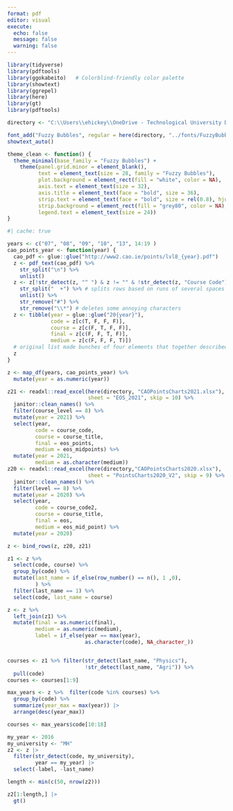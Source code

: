 ```yaml
---
format: pdf
editor: visual
execute:
  echo: false
  message: false
  warning: false
---
```


```r
library(tidyverse)
library(pdftools)
library(ggokabeito)   # Colorblind-friendly color palette
library(showtext)
library(ggrepel)
library(here)
library(gt)
library(pdftools)
```


```r
directory <- "C:\\Users\\ehickey\\OneDrive - Technological University Dublin\\Desktop\\Academic\\Hector\\fizzics\\fizzics\\_posts\\2021-12-06-university-choices\\data"

font_add("Fuzzy Bubbles", regular = here(directory, "../fonts/FuzzyBubbles-Regular.ttf"))
showtext_auto()

theme_clean <- function() {
  theme_minimal(base_family = "Fuzzy Bubbles") +
    theme(panel.grid.minor = element_blank(),
          text = element_text(size = 28, family = "Fuzzy Bubbles"),
          plot.background = element_rect(fill = "white", color = NA),
          axis.text = element_text(size = 32),
          axis.title = element_text(face = "bold", size = 36),
          strip.text = element_text(face = "bold", size = rel(0.8), hjust = 0),
          strip.background = element_rect(fill = "grey80", color = NA),
          legend.text = element_text(size = 24))
}
```


```r
#| cache: true

years <- c("07", "08", "09", "10", "13", 14:19 )
cao_points_year <- function(year) {
  cao_pdf <- glue::glue("http://www2.cao.ie/points/lvl8_{year}.pdf")
  z <- pdf_text(cao_pdf) %>%
    str_split("\n") %>%
    unlist()
  z <- z[!str_detect(z, "^ ") & z != "" & !str_detect(z, "Course Code") & str_count(z, "  +") == 3] %>% # gets rid of non-data rows
    str_split("  +") %>% # splits rows based on runs of several spaces
    unlist() %>%
    str_remove("#") %>%
    str_remove("\\*") # deletes some annoying characters
  z <- tibble(year = glue::glue("20{year}"),
              code = z[c(T, F, F, F)],
              course = z[c(F, T, F, F)],
              final = z[c(F, F, T, F)],
              medium = z[c(F, F, F, T)])
  # original list made bunches of four elements that together described a course. This tibble winds them up to one row
  z
}

z <- map_df(years, cao_points_year) %>%
  mutate(year = as.numeric(year))

z21 <- readxl::read_excel(here(directory, "CAOPointsCharts2021.xlsx"),
                          sheet = "EOS_2021", skip = 10) %>%
  janitor::clean_names() %>%
  filter(course_level == 8) %>%
  mutate(year = 2021) %>%
  select(year,
         code = course_code,
         course = course_title,
         final = eos_points,
         medium = eos_midpoints) %>%
  mutate(year = 2021,
         medium = as.character(medium))
z20 <- readxl::read_excel(here(directory,"CAOPointsCharts2020.xlsx"),
                          sheet = "PointsCharts2020_V2", skip = 9) %>%
  janitor::clean_names() %>%
  filter(level == 8) %>%
  mutate(year = 2020) %>%
  select(year,
         code = course_code2,
         course = course_title,
         final = eos,
         medium = eos_mid_point) %>%
  mutate(year = 2020)

z <- bind_rows(z, z20, z21)
```


```r
z1 <- z %>%
  select(code, course) %>%
  group_by(code) %>%
  mutate(last_name = if_else(row_number() == n(), 1 ,0),
         ) %>%
  filter(last_name == 1) %>%
  select(code, last_name = course)

z <- z %>%
  left_join(z1) %>%
  mutate(final = as.numeric(final),
         medium = as.numeric(medium),
         label = if_else(year == max(year),
                         as.character(code), NA_character_))


courses <- z1 %>% filter(str_detect(last_name, "Physics"),
                         !str_detect(last_name, "Agri")) %>%
  pull(code)
courses <- courses[1:9]

max_years <- z %>%  filter(code %in% courses) %>%
  group_by(code) %>%
  summarize(year_max = max(year)) |>
  arrange(desc(year_max))

courses <- max_years$code[10:18]

my_year <- 2016
my_university <- "MH"
z2 <- z |>
  filter(str_detect(code, my_university),
         year == my_year) |> 
  select(-label, -last_name)

length <- min(c(50, nrow(z2)))

z2[1:length,] |>
  gt()
```

